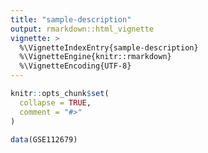 ```yaml
---
title: "sample-description"
output: rmarkdown::html_vignette
vignette: >
  %\VignetteIndexEntry{sample-description}
  %\VignetteEngine{knitr::rmarkdown}
  %\VignetteEncoding{UTF-8}
---
```


```r
knitr::opts_chunk$set(
  collapse = TRUE,
  comment = "#>"
)
```

```r
data(GSE112679)
```
